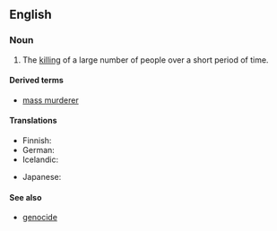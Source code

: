 ==English==
{{wikipedia}}
===Noun===
{{en-noun|sg=[[mass]] [[murder]]}}

# The [[killing]] of a large number of people over a short period of time.

====Derived terms====
*[[mass murderer]]

====Translations====
{{trans-top|successive killing of many people}}
* Finnish: {{t|fi|joukkomurha}}
* German: {{t-|de|Massenmord|m}}
* Icelandic: {{t-|is|fjöldamorð|n}}
{{trans-mid}}
*  Japanese: {{t|ja|sc=Jpan|大量虐殺|tr=tairyō-gyakusatsu}}
{{trans-bottom}}

====See also====
*[[genocide]]